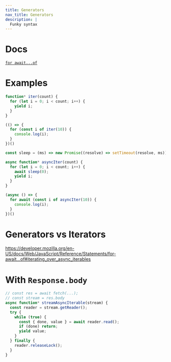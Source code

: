 ```yaml
---
title: Generators
nav_title: Generators
description: |
  Funky syntax
---
```


# Docs

[`for await...of`](https://developer.mozilla.org/en-US/docs/Web/JavaScript/Reference/Statements/for-await...of)

# Examples

```js
function* iter(count) {
  for (let i = 0; i < count; i++) {
    yield i;
  }
}

(() => {
  for (const i of iter(10)) {
    console.log(i);
  }
})()
```

```js
const sleep = (ms) => new Promise((resolve) => setTimeout(resolve, ms));

async function* asyncIter(count) {
  for (let i = 0; i < count; i++) {
    await sleep(0);
    yield i;
  }
}

(async () => {
  for await (const i of asyncIter(10)) {
    console.log(i);
  }
})()
```

# Generators vs Iterators

https://developer.mozilla.org/en-US/docs/Web/JavaScript/Reference/Statements/for-await...of#iterating_over_async_iterables

# With `Response.body`

```js
// const res = await fetch(...);
// const stream = res.body
async function* streamAsyncIterable(stream) {
  const reader = stream.getReader();
  try {
    while (true) {
      const { done, value } = await reader.read();
      if (done) return;
      yield value;
    }
  } finally {
    reader.releaseLock();
  }
}
```